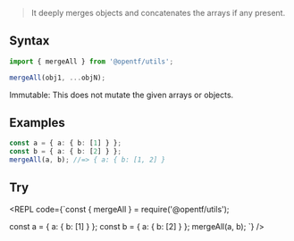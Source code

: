 
> It deeply merges objects and concatenates the arrays if any present.

## Syntax

```ts
import { mergeAll } from '@opentf/utils';

mergeAll(obj1, ...objN);
```

<Callout type="info" emoji="✅">
Immutable: This does not mutate the given arrays or objects.
</Callout>

## Examples

```ts
const a = { a: { b: [1] } };
const b = { a: { b: [2] } };
mergeAll(a, b); //=> { a: { b: [1, 2] }
```

## Try

<REPL code={`const { mergeAll } = require('@opentf/utils');

const a = { a: { b: [1] } };
const b = { a: { b: [2] } };
mergeAll(a, b);
`} />